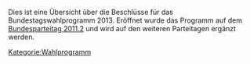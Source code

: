 <noinclude>
{{Offiziell}}
{{Über die Partei}}
</noinclude>
Dies ist eine Übersicht über die Beschlüsse für das Bundestagswahlprogramm 2013. Eröffnet wurde das Programm auf dem [[Bundesparteitag_2011.2|Bundesparteitag 2011.2]] und wird auf den weiteren Parteitagen ergänzt werden.





[[Kategorie:Wahlprogramm]]